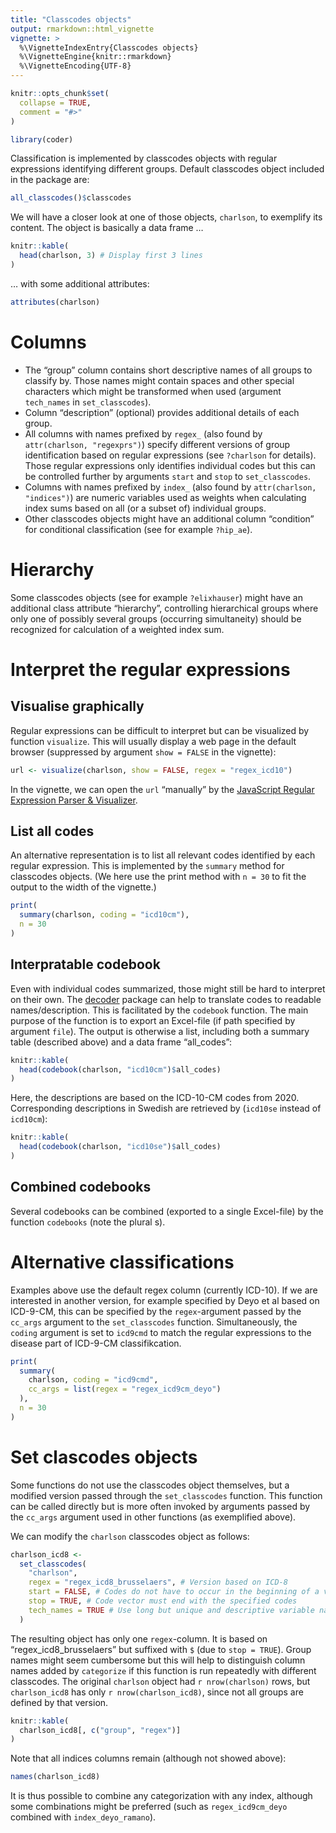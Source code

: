 ---
title: "Classcodes objects"
output: rmarkdown::html_vignette
vignette: >
  %\VignetteIndexEntry{Classcodes objects}
  %\VignetteEngine{knitr::rmarkdown}
  %\VignetteEncoding{UTF-8}
---

```{r, include = FALSE}
knitr::opts_chunk$set(
  collapse = TRUE,
  comment = "#>"
)
```

```{r setup}
library(coder)
```

Classification is implemented by classcodes objects with regular expressions identifying different groups. Default classcodes object included in the package are:

```{r}
all_classcodes()$classcodes
```

We will have a closer look at one of those objects, `charlson`, to exemplify its content. The object is basically a data frame ...


```{r}
knitr::kable(
  head(charlson, 3) # Display first 3 lines
)
```


... with some additional attributes:

```{r}
attributes(charlson)
```

# Columns

- The "group" column contains short descriptive names of all groups to classify by. Those names might contain spaces and other special characters which might be transformed when used (argument `tech_names` in `set_classcodes`). 
- Column "description" (optional) provides additional details of each group. 
- All columns with names prefixed by `regex_` (also found by `attr(charlson, "regexprs")`) specify different versions of group identification based on regular expressions (see `?charlson` for details). Those regular expressions only identifies individual codes but this can be controlled further by arguments `start` and `stop` to `set_classcodes`. 
- Columns with names prefixed by `index_` (also found by `attr(charlson, "indices")`) are numeric variables used as weights when calculating index sums based on all (or a subset of) individual groups.
- Other classcodes objects might have an additional column "condition" for conditional classification (see for example `?hip_ae`).

# Hierarchy

Some classcodes objects (see for example `?elixhauser`) might have an additional class attribute "hierarchy", controlling hierarchical groups where only one of possibly several groups (occurring simultaneity) should be recognized for calculation of a weighted index sum. 


# Interpret the regular expressions

## Visualise graphically

Regular expressions can be difficult to interpret but can be visualized by function `visualize`. This will usually display a web page in the default browser (suppressed by argument `show = FALSE` in the vignette): 

```{r}
url <- visualize(charlson, show = FALSE, regex = "regex_icd10")
```

In the vignette, we can open the `url` "manually" by the [JavaScript Regular Expression Parser & Visualizer](`r url`).

## List all codes

An alternative representation is to list all relevant codes identified by each regular expression. This is implemented by the `summary` method for classcodes objects. (We here use the print method with `n = 30` to fit the output to the width of the vignette.)

```{r}
print(
  summary(charlson, coding = "icd10cm"),
  n = 30
)
```

## Interpratable codebook

Even with individual codes summarized, those might still be hard to interpret on their own. The [decoder](https://cancercentrum.bitbucket.io/decoder/) package can help to translate codes to readable names/description. This is facilitated by the `codebook` function. The main purpose of the function is to export an Excel-file (if path specified by argument `file`). The output is otherwise a list, including both a summary table (described above) and a data frame "all_codes":

```{r}
knitr::kable(
  head(codebook(charlson, "icd10cm")$all_codes)
)
```

Here, the descriptions are based on the ICD-10-CM codes from 2020. 
Corresponding descriptions in Swedish are retrieved by (`icd10se` instead of `icd10cm`):

```{r}
knitr::kable(
  head(codebook(charlson, "icd10se")$all_codes)
)
```


## Combined codebooks

Several codebooks can be combined (exported to a single Excel-file) by the function `codebooks` (note the plural s).


# Alternative classifications

Examples above use the default regex column (currently ICD-10). If we are interested in another version, for example specified by Deyo et al based on ICD-9-CM, this can be specified by the `regex`-argument passed by the `cc_args` argument to the `set_classcodes` function. Simultaneously, the `coding` argument is set to `icd9cmd` to match the regular expressions to the disease part of ICD-9-CM classifikcation. 

```{r}
print(
  summary(
    charlson, coding = "icd9cmd",
    cc_args = list(regex = "regex_icd9cm_deyo")
  ),
  n = 30
)
```


# Set clascodes objects

Some functions do not use the classcodes object themselves, but a modified version passed through the `set_classcodes` function. This function can be called directly but is more often invoked by arguments passed by the `cc_args` argument used in other functions (as exemplified above).

We can modify the `charlson` classcodes object as follows:

```{r}
charlson_icd8 <- 
  set_classcodes(
    "charlson",
    regex = "regex_icd8_brusselaers", # Version based on ICD-8
    start = FALSE, # Codes do not have to occur in the beginning of a vector
    stop = TRUE, # Code vector must end with the specified codes
    tech_names = TRUE # Use long but unique and descriptive variable names
  )
```

The resulting object has only one `regex`-column. It is based on "regex_icd8_brusselaers" but suffixed with `$` (due to `stop = TRUE`).
Group names might seem cumbersome but this will help to distinguish column names added by `categorize` if this function is run repeatedly with different classcodes.
The original `charlson` object had `r nrow(charlson)` rows, but `charlson_icd8` has only `r nrow(charlson_icd8)`, since not all groups are defined by that version.

```{r}
knitr::kable(
  charlson_icd8[, c("group", "regex")]
)
```

Note that all indices columns remain (although not showed above):
```{r}
names(charlson_icd8)
```
It is thus possible to combine any categorization with any index, although some combinations might be preferred (such as `regex_icd9cm_deyo` combined with `index_deyo_ramano`).


